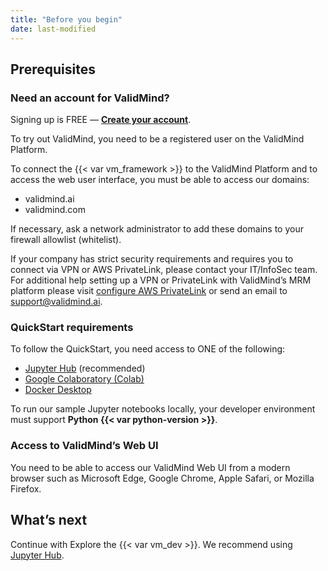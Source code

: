 ```yaml
---
title: "Before you begin"
date: last-modified
---
```


## Prerequisites

::: {.callout-tip}
### Need an account for ValidMind? 
Signing up is FREE — **[Create your account](https://app.prod.validmind.ai)**.
:::


To try out ValidMind, you need to be a registered user on the ValidMind Platform.

To connect the {{< var vm_framework >}} to the ValidMind Platform and to access the web user interface, you must be able to access our domains:

- validmind.ai
- validmind.com

If necessary, ask a network administrator to add these domains to your firewall allowlist (whitelist). 

If your company has strict security requirements and requires you to connect via VPN or AWS PrivateLink, please contact your IT/InfoSec team. For additional help setting up a VPN or PrivateLink with ValidMind's MRM platform please visit [configure AWS PrivateLink](configure-aws-privatelink.qmd) or send an email to <support@validmind.ai>.

### QuickStart requirements

To follow the QuickStart, you need access to ONE of the following:

- [Jupyter Hub](quickstart-try-developer-framework-with-jupyterhub.qmd) (recommended)
- [Google Colaboratory (Colab)](quickstart-try-developer-framework-with-colab.qmd)
- [Docker Desktop](quickstart-try-developer-framework-with-docker.qmd)

To run our sample Jupyter notebooks locally, your developer environment must support **Python {{< var python-version >}}**.

### Access to ValidMind's Web UI

You need to be able to access our ValidMind Web UI from a modern browser such as Microsoft Edge, Google Chrome, Apple Safari, or Mozilla Firefox.

## What's next

Continue with Explore the {{< var vm_dev >}}. We recommend using [Jupyter Hub](quickstart-try-developer-framework-with-jupyterhub.qmd). 

